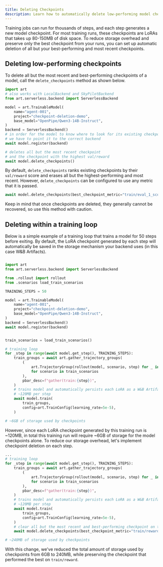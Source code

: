 ```yaml
---
title: Deleting Checkpoints
description: Learn how to automatically delete low-performing model checkpoints
---
```


Training jobs can run for thousands of steps, and each step generates a new model checkpoint. For most training runs, these checkpoints are LoRAs that takes up 80-150MB of disk space. To reduce storage overhead and preserve only the best checkpoint from your runs, you can set up automatic deletion of all but your best-performing and most recent checkpoints.

## Deleting low-performing checkpoints

To delete all but the most recent and best-performing checkpoints of a model, call the `delete_checkpoints` method as shown below.

```python
import art
# also works with LocalBackend and SkyPilotBackend
from art.serverless.backend import ServerlessBackend

model = art.TrainableModel(
    name="agent-001",
    project="checkpoint-deletion-demo",
    base_model="OpenPipe/Qwen3-14B-Instruct",
)
backend = ServerlessBackend()
# in order for the model to know where to look for its existing checkpoints,
# we have to point it to the correct backend
await model.register(backend)

# deletes all but the most recent checkpoint
# and the checkpoint with the highest val/reward
await model.delete_checkpoints()
```

By default, `delete_checkpoints` ranks existing checkpoints by their `val/reward` score and erases all but the highest-performing and most recent. However, `delete_checkpoints` can be configured to use any metric that it is passed.

```python
await model.delete_checkpoints(best_checkpoint_metric="train/eval_1_score")
```

Keep in mind that once checkpoints are deleted, they generally cannot be recovered, so use this method with caution.


## Deleting within a training loop

Below is a simple example of a training loop that trains a model for 50 steps before exiting. By default, the LoRA checkpoint generated by each step will automatically be saved in the storage mechanism your backend uses (in this case W&B Artifacts).

```python

import art
from art.serverless.backend import ServerlessBackend

from .rollout import rollout
from .scenarios load_train_scenarios

TRAINING_STEPS = 50

model = art.TrainableModel(
    name="agent-001",
    project="checkpoint-deletion-demo",
    base_model="OpenPipe/Qwen3-14B-Instruct",
)
backend = ServerlessBackend()
await model.register(backend)


train_scenarios = load_train_scenarios()

# training loop
for _step in range(await model.get_step(), TRAINING_STEPS):
    train_groups = await art.gather_trajectory_groups(
        (
            art.TrajectoryGroup(rollout(model, scenario, step) for _ in range(8))
            for scenario in train_scenarios
        ),
        pbar_desc=f"gather(train:{step})",
    )
    # trains model and automatically persists each LoRA as a W&B Artifact
    # ~120MB per step
    await model.train(
        train_groups,
        config=art.TrainConfig(learning_rate=5e-5),
    )

# ~6GB of storage used by checkpoints
```

However, since each LoRA checkpoint generated by this training run is ~120MB, in total this training run will require ~6GB of storage for the model checkpoints alone. To reduce our storage overhead, let's implement checkpoint deletion on each step.


```python
...
# training loop
for _step in range(await model.get_step(), TRAINING_STEPS):
    train_groups = await art.gather_trajectory_groups(
        (
            art.TrajectoryGroup(rollout(model, scenario, step) for _ in range(8))
            for scenario in train_scenarios
        ),
        pbar_desc=f"gather(train:{step})",
    )
    # trains model and automatically persists each LoRA as a W&B Artifact
    # ~120MB per step
    await model.train(
        train_groups,
        config=art.TrainConfig(learning_rate=5e-5),
    )
    # clear all but the most recent and best-performing checkpoint on the train/reward metric
    await model.delete_checkpoints(best_checkpoint_metric="train/reward")

# ~240MB of storage used by checkpoints
```

With this change, we've reduced the total amount of storage used by checkpoints from 6GB to 240MB, while preserving the checkpoint that performed the best on `train/reward`.
